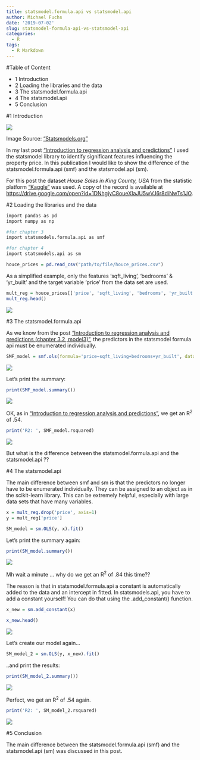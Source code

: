 ```yaml
---
title: statsmodel.formula.api vs statsmodel.api
author: Michael Fuchs
date: '2019-07-02'
slug: statsmodel-formula-api-vs-statsmodel-api
categories:
  - R
tags:
  - R Markdown
---
```


#Table of Content

+ 1 Introduction
+ 2 Loading the libraries and the data
+ 3 The statsmodel.formula.api
+ 4 The statsmodel.api
+ 5 Conclusion



#1 Introduction

![](/post/2019-07-02-statsmodel-formula-api-vs-statsmodel-api_files/p28s1.png)

Image Source: ["Statsmodels.org"](https://www.statsmodels.org/stable/index.html) 



In my last post ["Introduction to regression analysis and predictions"](https://michael-fuchs-python.netlify.com/2019/06/28/introduction-to-regression-analysis-and-predictions/) I used the statsmodel library to identify significant features influencing the property price. In this publication I would like to show the difference of the statsmodel.formula.api (smf) and the statsmodel.api (sm).


For this post the dataset *House Sales in King County, USA* from the statistic platform ["Kaggle"](https://www.kaggle.com) was used. A copy of the record is available at <https://drive.google.com/open?id=1DNhgjyC8oueXIaJU5wVJ6r8diNwTs1JO>.



#2 Loading the libraries and the data


```r
import pandas as pd
import numpy as np

#for chapter 3
import statsmodels.formula.api as smf

#for chapter 4
import statsmodels.api as sm
```


```r
houce_prices = pd.read_csv("path/to/file/houce_prices.csv")
```


As a simplified example, only the features 'sqft_living', 'bedrooms' & 'yr_built' and the target variable 'price' from the data set are used.

```r
mult_reg = houce_prices[['price', 'sqft_living', 'bedrooms', 'yr_built']]
mult_reg.head()
```

![](/post/2019-07-02-statsmodel-formula-api-vs-statsmodel-api_files/p28p1.png)



#3 The statsmodel.formula.api


As we know from the post ["Introduction to regression analysis and predictions (chapter 3.2, model3)"](https://michael-fuchs-python.netlify.com/2019/06/28/introduction-to-regression-analysis-and-predictions/), the predictors in the statsmodel formula api must be enumerated individually.


```r
SMF_model = smf.ols(formula='price~sqft_living+bedrooms+yr_built', data=mult_reg).fit()
```

![](/post/2019-07-02-statsmodel-formula-api-vs-statsmodel-api_files/p28p2.png)

Let's print the summary:

```r
print(SMF_model.summary())
```

![](/post/2019-07-02-statsmodel-formula-api-vs-statsmodel-api_files/p28p3.png)


OK, as in ["Introduction to regression analysis and predictions"](https://michael-fuchs-python.netlify.com/2019/06/28/introduction-to-regression-analysis-and-predictions/), we get an R^2^ of .54.

```r
print('R2: ', SMF_model.rsquared)
```

![](/post/2019-07-02-statsmodel-formula-api-vs-statsmodel-api_files/p28p4.png)


But what is the difference between the statsmodel.formula.api and the statsmodel.api ??


#4 The statsmodel.api


The main difference between smf and sm is that the predictors no longer have to be enumerated individually. They can be assigned to an object as in the scikit-learn library. This can be extremely helpful, especially with large data sets that have many variables.


```r
x = mult_reg.drop('price', axis=1)
y = mult_reg['price']

SM_model = sm.OLS(y, x).fit()
```


Let's print the summary again:


```r
print(SM_model.summary())
```

![](/post/2019-07-02-statsmodel-formula-api-vs-statsmodel-api_files/p28p5.png)

Mh wait a minute ... why do we get an R^2^ of .84 this time??


The reason is that in statsmodel.formula.api a constant is automatically added to the data and an intercept in fitted. In statsmodels.api, you have to add a constant yourself! You can do that using the .add_constant() function.


```r
x_new = sm.add_constant(x)

x_new.head()
```

![](/post/2019-07-02-statsmodel-formula-api-vs-statsmodel-api_files/p28p6.png)

Let's create our model again...

```r
SM_model_2 = sm.OLS(y, x_new).fit()
```

..and print the results:

```r
print(SM_model_2.summary())
```

![](/post/2019-07-02-statsmodel-formula-api-vs-statsmodel-api_files/p28p7.png)


Perfect, we get an R^2^ of .54 again.


```r
print('R2: ', SM_model_2.rsquared)
```

![](/post/2019-07-02-statsmodel-formula-api-vs-statsmodel-api_files/p28p8.png)


#5 Conclusion


The main difference between the statsmodel.formula.api (smf) and the statsmodel.api (sm) was discussed in this post.











